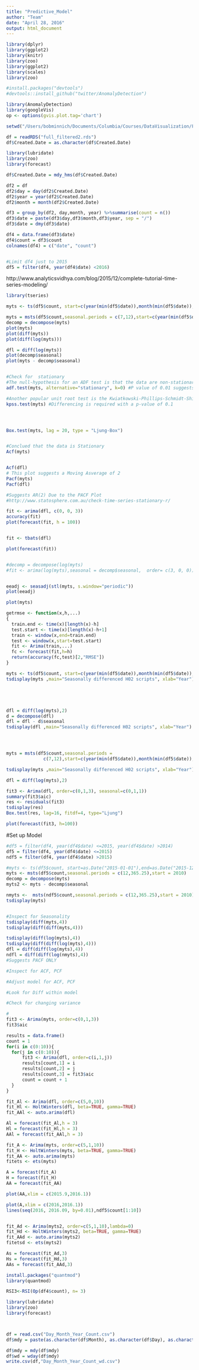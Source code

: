 ```yaml
---
title: "Predictive_Model"
author: "Team"
date: "April 28, 2016"
output: html_document
---
```


```r
library(dplyr)
library(ggplot2)
library(knitr)
library(zoo)
library(ggplot2)
library(scales)
library(zoo)

#install.packages("devtools")
#devtools::install_github("twitter/AnomalyDetection")

library(AnomalyDetection)
library(googleVis)
op <- options(gvis.plot.tag='chart')

setwd("/Users/bobminnich/Documents/Columbia/Courses/DataVisualization/Final_Project/Edav-P4")

df = readRDS("full_filtered2.rds")
df$Created.Date = as.character(df$Created.Date)
```


```r
library(lubridate)
library(zoo)
library(forecast)

df$Created.Date = mdy_hms(df$Created.Date)

df2 = df
df2$day = day(df2$Created.Date)
df2$year = year(df2$Created.Date)
df2$month = month(df2$Created.Date)

df3 = group_by(df2, day,month, year) %>%summarise(count = n())
df3$date = paste(df3$day,df3$month,df3$year, sep = "/")
df3$date = dmy(df3$date)

df4 = data.frame(df3$date)
df4$count = df3$count
colnames(df4) = c("date", "count")


#Limit df4 just to 2015
df5 = filter(df4, year(df4$date) <2016)
```


http://www.analyticsvidhya.com/blog/2015/12/complete-tutorial-time-series-modeling/
```r
library(tseries)

myts <- ts(df5$count, start=c(year(min(df5$date)),month(min(df5$date)),day(min(df5$date))),end=c(year(max(df5$date)), month(max(df5$date)), day(max(df5$date))), frequency=365) 

myts = msts(df5$count,seasonal.periods = c(7,12),start=c(year(min(df5$date)),month(min(df5$date)),day(min(df5$date))))
decomp = decompose(myts)
plot(myts)
plot(diff(myts))
plot(diff(log(myts)))

dfl = diff(log(myts))
plot(decomp$seasonal)
plot(myts - decomp$seasonal)


#Check for  stationary
#The null-hypothesis for an ADF test is that the data are non-stationary. So large p-values are indicative of non-stationarity, and small p-values suggest stationarity. Using the usual 5% threshold, differencing is required if the p-value is greater than 0.05.
adf.test(myts, alternative="stationary", k=0) #P value of 0.01 suggests that differencing is not required

#Another popular unit root test is the Kwiatkowski-Phillips-Schmidt-Shin (KPSS) test. This reverses the hypotheses, so the null-hypothesis is that the data are stationary. In this case, small p-values (e.g., less than 0.05) suggest that differencing is required.
kpss.test(myts) #Differencing is required with a p-value of 0.1




Box.test(myts, lag = 20, type = "Ljung-Box")


#Conclued that the data is Stationary
Acf(myts)


Acf(dfl)
# This plot suggests a Moving Asverage of 2
Pacf(myts)
Pacf(dfl)

#Suggests AR(2) Due to the PACF Plot
#http://www.statosphere.com.au/check-time-series-stationary-r/

fit <- arima(dfl, c(0, 0, 3))
accuracy(fit)
plot(forecast(fit, h = 100))


fit <- tbats(dfl)

plot(forecast(fit))


#decomp = decompose(log(myts)
#fit <- arima(log(myts),seasonal = decomp$seasonal,  order= c(3, 0, 0))


eeadj <- seasadj(stl(myts, s.window="periodic"))
plot(eeadj)

plot(myts)
```

```r
getrmse <- function(x,h,...)
{
  train.end <- time(x)[length(x)-h]
  test.start <- time(x)[length(x)-h+1]
  train <- window(x,end=train.end)
  test <- window(x,start=test.start)
  fit <- Arima(train,...)
  fc <- forecast(fit,h=h)
  return(accuracy(fc,test)[2,"RMSE"])
}


```

```r



myts <- ts(df5$count, start=c(year(min(df5$date)),month(min(df5$date)),day(min(df5$date))),end=c(year(max(df5$date)), month(max(df5$date)), day(max(df5$date))), frequency=104) 
tsdisplay(myts ,main="Seasonally differenced H02 scripts", xlab="Year")





dfl = diff(log(myts),2)
d = decompose(dfl)
dfl = dfl - d$seasonal
tsdisplay(dfl ,main="Seasonally differenced H02 scripts", xlab="Year")




myts = msts(df5$count,seasonal.periods =
              c(7,12),start=c(year(min(df5$date)),month(min(df5$date)),day(min(df5$date))))

tsdisplay(myts ,main="Seasonally differenced H02 scripts", xlab="Year")

dfl = diff(log(myts),2)

fit3 <- Arima(dfl, order=c(0,1,3), seasonal=c(0,1,1))
summary(fit3$aic)
res <- residuals(fit3)
tsdisplay(res)
Box.test(res, lag=16, fitdf=4, type="Ljung")

plot(forecast(fit3, h=100))

```


#Set up Model
```r
#df5 = filter(df4, year(df4$date) <=2015, year(df4$date) >2014)
df5 = filter(df4, year(df4$date) <=2015)
ndf5 = filter(df4, year(df4$date) >2015)

#myts <- ts(df5$count, start=as.Date("2015-01-01"),end=as.Date("2015-12-31"),frequency=12) 
myts <- msts(df5$count,seasonal.periods = c(12,365.25),start = 2010)
decomp = decompose(myts)
myts2 <- myts - decomp$seasonal

nmyts <-  msts(ndf5$count,seasonal.periods = c(12,365.25),start = 2010)
tsdisplay(myts)


#Inspect for Seasonality
tsdisplay(diff(myts,4))
tsdisplay(diff(diff(myts,4)))

tsdisplay(diff(log(myts),4))
tsdisplay(diff(diff(log(myts),4)))
dfl = diff(diff(log(myts),4))
ndfl = diff(diff(log(nmyts),4))
#Suggests PACF ONLY

#Inspect for ACF, PCF

#Adjust model for ACF, PCF

#Look for Diff within model

#Check for changing variance

```


```r
#
fit3 <- Arima(myts, order=c(0,1,3))
fit3$aic

results = data.frame()
count = 1
for(i in c(0:10)){
  for(j in c(0:10)){
      fit3 <- Arima(dfl, order=c(i,1,j))
      results[count,1] = i
      results[count,2] = j
      results[count,3] = fit3$aic
      count = count + 1
  }
}

fit_Al <- Arima(dfl, order=c(5,0,10))
fit_Hl <- HoltWinters(dfl, beta=TRUE, gamma=TRUE)
fit_AAl <- auto.arima(dfl)

Al = forecast(fit_Al,h = 3)
Hl = forecast(fit_Hl,h = 3)
AAl = forecast(fit_AAl,h = 3)

fit_A <- Arima(myts, order=c(5,1,10))
fit_H <- HoltWinters(myts, beta=TRUE, gamma=TRUE)
fit_AA <- auto.arima(myts)
fitets <- ets(myts)

A = forecast(fit_A)
H = forecast(fit_H)
AA = forecast(fit_AA)

plot(AA,xlim = c(2015.9,2016.1))

plot(A,xlim = c(2016,2016.1))
lines(seq(2016, 2016.09, by=0.01),ndf5$count[1:10])


fit_Ad <- Arima(myts2, order=c(5,1,10),lambda=0)
fit_Hd <- HoltWinters(myts2, beta=TRUE, gamma=TRUE)
fit_AAd <- auto.arima(myts2)
fitetsd <- ets(myts2)

As = forecast(fit_Ad,3)
Hs = forecast(fit_Hd,3)
AAs = forecast(fit_AAd,3)

```


```r
install.packages("quantmod")
library(quantmod)

RSI3<-RSI(Op(df4$count), n= 3)


```

```r
library(lubridate)
library(zoo)
library(forecast)



df = read.csv("Day_Month_Year_Count.csv")
df$mdy = paste(as.character(df$Month), as.character(df$Day), as.character(df$Year),sep = "/")

df$mdy = mdy(df$mdy)
df$wd = wday(df$mdy)
write.csv(df,"Day_Month_Year_Count_wd.csv")
```


